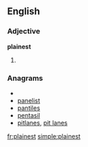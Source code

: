 ==English==

===Adjective===
'''plainest'''

# {{superlative of|[[plain]]}}

===Anagrams===
* {{alphagram|aeilnpst}}
* [[panelist#English|panelist]]
* [[pantiles#English|pantiles]]
* [[pentasil#English|pentasil]]
* [[pitlanes#English|pitlanes]], [[pit lanes#English|pit lanes]]

[[fr:plainest]]
[[simple:plainest]]